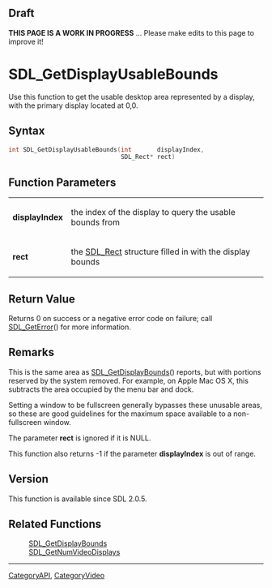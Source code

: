 == Draft ==

'''THIS PAGE IS A WORK IN PROGRESS''' ... Please make edits to this page to improve it!


<!-- #You will need to remove the line #acl All:read above in order to be able to save the new page.  Do not remove any other content above this comment.  You may delete this comment before you save. -->

<!-- #*^*^*^*^*See http://wiki.libsdl.org/moin.cgi/SGFunctions for details on editing this page*^*^*^*^* -->


= SDL_GetDisplayUsableBounds =
Use this function to get the usable desktop area represented by a display, with the primary display located at 0,0.




== Syntax ==
<syntaxhighlight lang='c++'>
int SDL_GetDisplayUsableBounds(int       displayIndex,
                               SDL_Rect* rect)
</syntaxhighlight>


== Function Parameters ==
{|
|'''displayIndex'''
|the index of the display to query the usable bounds from
|-
|'''rect'''
|the [[SDL_Rect]] structure filled in with the display bounds
|}


== Return Value ==
Returns 0 on success or a negative error code on failure; call [[SDL_GetError]]() for more information.



== Remarks ==
This is the same area as [[SDL_GetDisplayBounds]]() reports, but with portions reserved by the system removed. For example, on Apple Mac OS X, this subtracts the area occupied by the menu bar and dock.

Setting a window to be fullscreen generally bypasses these unusable areas, so these are good guidelines for the maximum space available to a non-fullscreen window.

The parameter '''rect''' is ignored if it is NULL.

This function also returns -1 if the parameter '''displayIndex''' is out of range.


== Version ==
This function is available since SDL 2.0.5.


== Related Functions ==
:[[SDL_GetDisplayBounds]]
:[[SDL_GetNumVideoDisplays]]
<!-- #Remove this section if empty -->

----
[[CategoryAPI]], [[CategoryVideo]]
<!-- #See the Style Guide for instructions on editing the footer. -->

